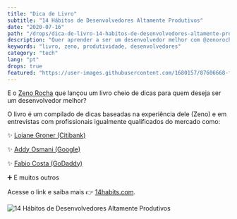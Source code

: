 ```yaml
---
title: "Dica de Livro"
subtitle: "14 Hábitos de Desenvolvedores Altamente Produtivos"
date: "2020-07-16"
path: "/drops/dica-de-livro-14-habitos-de-desenvolvedores-altamente-produtivos/"
description: "Quer aprender a ser um desenvolvedor melhor com @zenorocha e várias outras referências do mercado? Confira este drop e saiba como."
keywords: "livro, zeno, produtividade, desenvolvedores"
category: "tech"
lang: "pt"
drops: true
featured: "https://user-images.githubusercontent.com/1680157/87606668-f0e18f00-c6d1-11ea-810b-ad23fd3338ec.png"
---
```



<Drop>

E o <A href="https://twitter.com/zenorocha">Zeno Rocha</A> que lançou um livro cheio de dicas para quem deseja ser um desenvolvedor melhor?

O livro é um compilado de dicas baseadas na experiência dele (Zeno) e em entrevistas com profissionais igualmente qualificados do mercado como:

✨ <A href="https://twitter.com/loiane">Loiane Groner (Citibank)</A>

✨ <A href="https://twitter.com/addyosmani">Addy Osmani (Google)</A>

✨ <A href="https://twitter.com/fabiomiranda">Fabio Costa (GoDaddy)</A>

➕ E muitos outros

Acesse o link e saiba mais 👉 <A href="https://14habits.com/br">14habits.com</A>.

![14 Hábitos de Desenvolvedores Altamente Produtivos](https://user-images.githubusercontent.com/1680157/87606668-f0e18f00-c6d1-11ea-810b-ad23fd3338ec.png)

</Drop>
